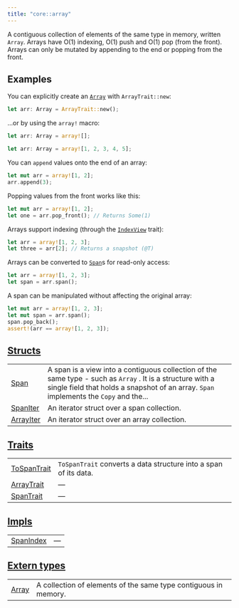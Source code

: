 ```yaml
---
title: "core::array"
---
```



A contiguous collection of elements of the same type in memory, written
`Array`.
Arrays have O(1) indexing, O(1) push and O(1) pop
(from the front).
Arrays can only be mutated by appending to the end or popping from the front.
## Examples

You can explicitly create an [`Array`](./core-array-Array) with `ArrayTrait::new`:
```rust
let arr: Array = ArrayTrait::new();
```

...or by using the `array!` macro:
```rust
let arr: Array = array![];

let arr: Array = array![1, 2, 3, 4, 5];
```

You can `append` values onto the end of an array:
```rust
let mut arr = array![1, 2];
arr.append(3);
```

Popping values from the front works like this:
```rust
let mut arr = array![1, 2];
let one = arr.pop_front(); // Returns Some(1)
```

Arrays support indexing (through the [`IndexView`](./core-traits-IndexView) trait):
```rust
let arr = array![1, 2, 3];
let three = arr[2]; // Returns a snapshot (@T)
```

Arrays can be converted to [`Span`](./core-array-Span)s for read-only access:
```rust
let arr = array![1, 2, 3];
let span = arr.span();
```

A span can be manipulated without affecting the original array:
```rust
let mut arr = array![1, 2, 3];
let mut span = arr.span();
span.pop_back();
assert!(arr == array![1, 2, 3]);
```



## [Structs](./core-array-structs)

| | |
|:---|:---|
| [Span](./core-array-Span) | A span is a view into a contiguous collection of the same type - such as `Array` . It is a structure with a single field that holds a snapshot of an array. `Span`  implements the `Copy`  and the... |
| [SpanIter](./core-array-SpanIter) | An iterator struct over a span collection. |
| [ArrayIter](./core-array-ArrayIter) | An iterator struct over an array collection. |

## [Traits](./core-array-traits)

| | |
|:---|:---|
| [ToSpanTrait](./core-array-ToSpanTrait) | `ToSpanTrait`  converts a data structure into a span of its data. |
| [ArrayTrait](./core-array-ArrayTrait) | — |
| [SpanTrait](./core-array-SpanTrait) | — |

## [Impls](./core-array-impls)

| | |
|:---|:---|
| [SpanIndex](./core-array-SpanIndex) | — |

## [Extern types](./core-array-extern_types)

| | |
|:---|:---|
| [Array](./core-array-Array) | A collection of elements of the same type contiguous in memory. |
